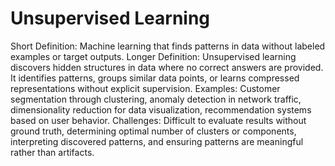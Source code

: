 # Unsupervised Learning

Short Definition: Machine learning that finds patterns in data without labeled examples or target outputs.
Longer Definition: Unsupervised learning discovers hidden structures in data where no correct answers are provided. It identifies patterns, groups similar data points, or learns compressed representations without explicit supervision.
Examples: Customer segmentation through clustering, anomaly detection in network traffic, dimensionality reduction for data visualization, recommendation systems based on user behavior.
Challenges: Difficult to evaluate results without ground truth, determining optimal number of clusters or components, interpreting discovered patterns, and ensuring patterns are meaningful rather than artifacts.